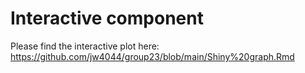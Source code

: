 # Interactive component

Please find the interactive plot here: <https://github.com/jw4044/group23/blob/main/Shiny%20graph.Rmd>
